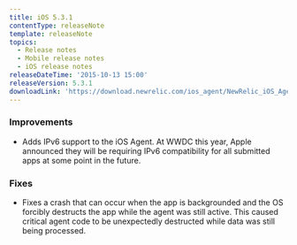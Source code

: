```yaml
---
title: iOS 5.3.1
contentType: releaseNote
template: releaseNote
topics:
  - Release notes
  - Mobile release notes
  - iOS release notes
releaseDateTime: '2015-10-13 15:00'
releaseVersion: 5.3.1
downloadLink: 'https://download.newrelic.com/ios_agent/NewRelic_iOS_Agent_5.3.1.zip'
---
```


### Improvements

* Adds IPv6 support to the iOS Agent. At WWDC this year, Apple announced they will be requiring IPv6 compatibility for all submitted apps at some point in the future.

### Fixes

* Fixes a crash that can occur when the app is backgrounded and the OS forcibly destructs the app while the agent was still active. This caused critical agent code to be unexpectedly destructed while data was still being processed.
